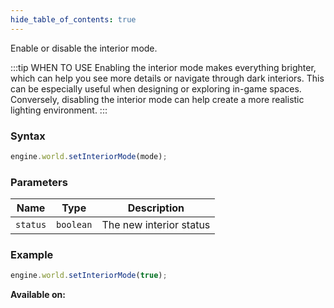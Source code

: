 ```yaml
---
hide_table_of_contents: true
---
```



Enable or disable the interior mode.

:::tip WHEN TO USE
Enabling the interior mode makes everything brighter, which can help you see more details or navigate through dark interiors. This can be especially useful when designing or exploring in-game spaces. Conversely, disabling the interior mode can help create a more realistic lighting environment.
:::

### Syntax

```js
engine.world.setInteriorMode(mode);
```

### Parameters

| Name     | Type      | Description             |
| -------- | --------- | ----------------------- |
| `status` | `boolean` | The new interior status |

### Example

```js
engine.world.setInteriorMode(true);
```

**Available on:** <ClientTag />
